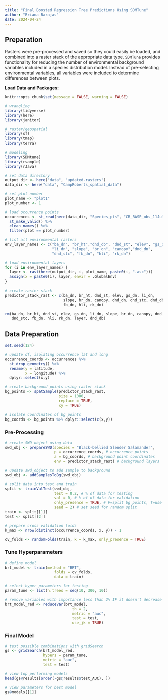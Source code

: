 ```yaml
---
title: "Final Boosted Regression Tree Predictions Using SDMTune"
author: "Briana Barajas"
date: 2024-04-24
---
```


## Preparation

Rasters were pre-processed and saved so they could easily be loaded, and combined into a raster stack of the appropriate data type. `SDMTune` provides functionality for reducing the number of environmental background variables included in a species distribution model. Instead of pre-selecting environmental variables, all variables were included to determine differences between plots.

__Load Data and Packages:__
```r
knitr::opts_chunk$set(message = FALSE, warning = FALSE)
```

```r
# wrangling
library(tidyverse)
library(here)
library(janitor)

# raster/geospatial
library(sf)
library(tmap)
library(terra)

# modeling
library(SDMtune)
library(rsample)
library(rJava)

# set data directory
output_dir <- here("data", "updated-rasters")
data_dir <- here("data", "CampRoberts_spatial_data")

# set plot number
plot_name <- "plot1"
plot_number <- 1
```

```r
# load occurrence points
occurrences <- st_read(here(data_dir, "Species_pts", "CR_BASP_obs_11Jul22.shp")) %>% 
  st_make_valid() %>% 
  clean_names() %>% 
  filter(plot == plot_number)

# list all environmental rasters
env_layer_names <- c("ba_dn", "br_ht","dnd_db", "dnd_st", "elev", "gs_dn", 
                     "li_dn", "slope", "br_dn", "canopy","dnd_dn", 
                     "dnd_stc", "fb_dn", "hli", "rk_dn")

# load environmental layers
for (i in env_layer_names) {
  layer <- rast(here(output_dir, i, plot_name, paste0(i, ".asc")))
  assign(x = paste0(i), layer, envir = .GlobalEnv)
}

# create raster stack
predictor_stack_rast <- c(ba_dn, br_ht, dnd_st, elev, gs_dn, li_dn,
                          slope, br_dn, canopy, dnd_dn, dnd_stc, dnd_db,
                          fb_dn, hli, rk_dn)

rm(ba_dn, br_ht, dnd_st, elev, gs_dn, li_dn, slope, br_dn, canopy, dnd_dn, 
   dnd_stc, fb_dn, hli, rk_dn, layer, dnd_db)
```

## Data Preparation
```r
set.seed(124)

# update df, isolating occurrence lat and long
occurrence_coords <- occurrences %>% 
  st_drop_geometry() %>% 
  rename(y = latitude,
         x = longitude) %>% 
  dplyr::select(x,y)

# create background points using raster stack
bg_points <- spatSample(predictor_stack_rast,
                        size = 1000,
                        replace = TRUE,
                        xy = TRUE)

# isolate coordinates of bg points
bg_coords <- bg_points %>% dplyr::select(c(x,y))

```


### Pre-Processing
```r
# create SWD object using data
swd_obj <- prepareSWD(species = "Black-bellied Slender Salamander",
                      p = occurrence_coords, # occurrence points
                      a = bg_coords, # background point coordinates
                      env = predictor_stack_rast) # background layers

# update swd_object to add sample to background
swd_obj <- addSamplesToBg(swd_obj)

# split data into test and train
split <- trainValTest(swd_obj, 
                      test = 0.2, # % of data for testing
                      val = 0, # % of of data for validation
                      only_presence = TRUE, # F=split bg points, T=use all bg points
                      seed = 2) # set seed for random split
train <- split[[1]]
test <- split[[2]]

# prepare cross validation folds
k_max <- nrow(distinct(occurrence_coords, x, y)) - 1

cv_folds <- randomFolds(train, k = k_max, only_presence = TRUE)

```

### Tune Hyperparameters
```r
# define model
brt_model <- train(method = "BRT", 
                      folds = cv_folds,
                      data = train)

# select hyper parameters for testing
param_tune <- list(n.trees = seq(10, 300, 10)) 

# remove variables with importance less than 2% IF it doesn't decrease model performance
brt_model_red <- reduceVar(brt_model,
                              th = 2,
                              metric = "auc",
                              test = test,
                              use_jk = TRUE)
```

### Final Model
```r
# test possible combinations with gridSearch
gs <- gridSearch(brt_model_red, 
                 hypers = param_tune, 
                 metric = "auc", 
                 test = test)

# view top performing models
head(gs@results[order(-gs@results$test_AUC), ])  

# view parameters for best model
gs@models[[1]]

```